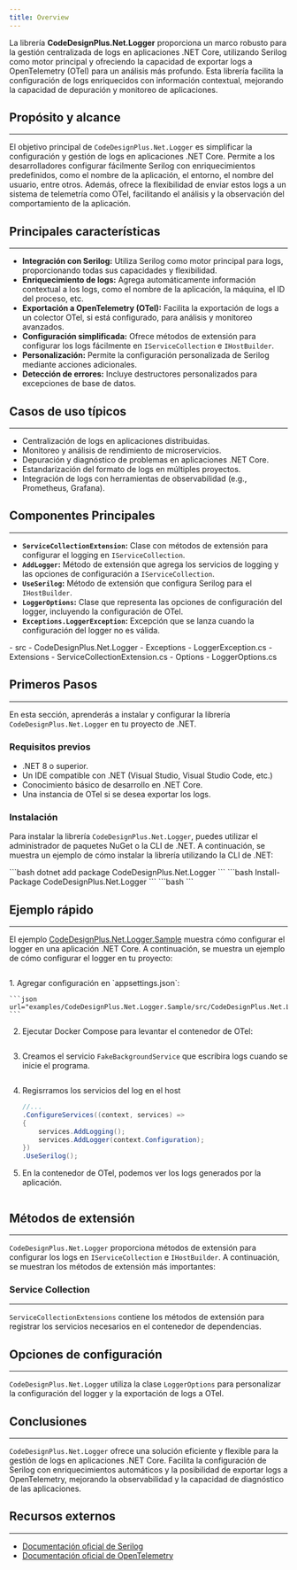 ```yaml
---
title: Overview
---
```



La librería **CodeDesignPlus.Net.Logger** proporciona un marco robusto para la gestión centralizada de logs en aplicaciones .NET Core, utilizando Serilog como motor principal y ofreciendo la capacidad de exportar logs a OpenTelemetry (OTel) para un análisis más profundo. Esta librería facilita la configuración de logs enriquecidos con información contextual, mejorando la capacidad de depuración y monitoreo de aplicaciones.

## Propósito y alcance
---

El objetivo principal de `CodeDesignPlus.Net.Logger` es simplificar la configuración y gestión de logs en aplicaciones .NET Core. Permite a los desarrolladores configurar fácilmente Serilog con enriquecimientos predefinidos, como el nombre de la aplicación, el entorno, el nombre del usuario, entre otros. Además, ofrece la flexibilidad de enviar estos logs a un sistema de telemetría como OTel, facilitando el análisis y la observación del comportamiento de la aplicación.

## Principales características
---

- **Integración con Serilog:** Utiliza Serilog como motor principal para logs, proporcionando todas sus capacidades y flexibilidad.
- **Enriquecimiento de logs:** Agrega automáticamente información contextual a los logs, como el nombre de la aplicación, la máquina, el ID del proceso, etc.
- **Exportación a OpenTelemetry (OTel):** Facilita la exportación de logs a un colector OTel, si está configurado, para análisis y monitoreo avanzados.
- **Configuración simplificada:** Ofrece métodos de extensión para configurar los logs fácilmente en `IServiceCollection` e `IHostBuilder`.
- **Personalización:** Permite la configuración personalizada de Serilog mediante acciones adicionales.
- **Detección de errores:** Incluye destructores personalizados para excepciones de base de datos.

## Casos de uso típicos
---

- Centralización de logs en aplicaciones distribuidas.
- Monitoreo y análisis de rendimiento de microservicios.
- Depuración y diagnóstico de problemas en aplicaciones .NET Core.
- Estandarización del formato de logs en múltiples proyectos.
- Integración de logs con herramientas de observabilidad (e.g., Prometheus, Grafana).

## Componentes Principales
---

- **`ServiceCollectionExtension`:** Clase con métodos de extensión para configurar el logging en `IServiceCollection`.
- **`AddLogger`:** Método de extensión que agrega los servicios de logging y las opciones de configuración a `IServiceCollection`.
- **`UseSerilog`:** Método de extensión que configura Serilog para el `IHostBuilder`.
- **`LoggerOptions`:** Clase que representa las opciones de configuración del logger, incluyendo la configuración de OTel.
- **`Exceptions.LoggerException`:** Excepción que se lanza cuando la configuración del logger no es válida.

<FileTree>
  - src
    - CodeDesignPlus.Net.Logger
        - Exceptions
            - LoggerException.cs
        - Extensions
            - ServiceCollectionExtension.cs
        - Options
            - LoggerOptions.cs
</FileTree>

## Primeros Pasos
---

En esta sección, aprenderás a instalar y configurar la librería `CodeDesignPlus.Net.Logger` en tu proyecto de .NET.

### Requisitos previos

*   .NET 8 o superior.
*   Un IDE compatible con .NET (Visual Studio, Visual Studio Code, etc.)
*   Conocimiento básico de desarrollo en .NET Core.
*   Una instancia de OTel si se desea exportar los logs.

### Instalación

Para instalar la librería `CodeDesignPlus.Net.Logger`, puedes utilizar el administrador de paquetes NuGet o la CLI de .NET. A continuación, se muestra un ejemplo de cómo instalar la librería utilizando la CLI de .NET:

<Tabs>
    <TabItem label=".Net CLI">
    ```bash
    dotnet add package CodeDesignPlus.Net.Logger
    ```
    </TabItem>
    <TabItem label="Nuget">
    ```bash
    Install-Package CodeDesignPlus.Net.Logger
    ```
    </TabItem>
     <TabItem label="Package Reference">
    ```bash
    <PackageReference Include="CodeDesignPlus.Net.Logger" Version="1.0.0" />
    ```
    </TabItem>
</Tabs>

## Ejemplo rápido
---

El ejemplo [CodeDesignPlus.Net.Logger.Sample](https://github.com/codedesignplus/CodeDesignPlus.Net.Sdk/tree/feature/fix-duplicate-key/examples/CodeDesignPlus.Net.Logger.Sample) muestra cómo configurar el logger en una aplicación .NET Core. A continuación, se muestra un ejemplo de cómo configurar el logger en tu proyecto:

```csharp url="examples/CodeDesignPlus.Net.Logger.Sample/src/CodeDesignPlus.Net.Logger.Sample/Program.cs"
```

<Steps>
1. Agregar configuración en `appsettings.json`:

    ```json url="examples/CodeDesignPlus.Net.Logger.Sample/src/CodeDesignPlus.Net.Logger.Sample/appsettings.json"
    ```	
2. Ejecutar Docker Compose para levantar el contenedor de OTel:

    ```yaml url="examples/CodeDesignPlus.Net.Logger.Sample/docker-compose.yaml"
    ```

3. Creamos el servicio `FakeBackgroundService` que escribira logs cuando se inicie el programa.

    ```csharp url="examples/CodeDesignPlus.Net.Logger.Sample/src/CodeDesignPlus.Net.Logger.Sample/FakeBackgroundService.cs"
    ```

4. Regisrramos los servicios del log en el host

    ```csharp
    //...
    .ConfigureServices((context, services) =>
    {
        services.AddLogging();
        services.AddLogger(context.Configuration);
    })
    .UseSerilog();
    ```

5. En la contenedor de OTel, podemos ver los logs generados por la aplicación.

    ```txt url="examples/CodeDesignPlus.Net.Logger.Sample/output.otel"
    ```
</Steps>

## Métodos de extensión
---

`CodeDesignPlus.Net.Logger` proporciona métodos de extensión para configurar los logs en `IServiceCollection` e `IHostBuilder`. A continuación, se muestran los métodos de extensión más importantes:

### Service Collection
---

`ServiceCollectionExtensions` contiene los métodos de extensión para registrar los servicios necesarios en el contenedor de dependencias.

<LinkCard title="Explora los métodos de extensión" href="/libs/logger/extensions/service-collection" />

## Opciones de configuración
---

`CodeDesignPlus.Net.Logger` utiliza la clase `LoggerOptions` para personalizar la configuración del logger y la exportación de logs a OTel.

<LinkCard title="Explora las opciones de configuración" href="/libs/logger/options" />

## Conclusiones
---

`CodeDesignPlus.Net.Logger` ofrece una solución eficiente y flexible para la gestión de logs en aplicaciones .NET Core. Facilita la configuración de Serilog con enriquecimientos automáticos y la posibilidad de exportar logs a OpenTelemetry, mejorando la observabilidad y la capacidad de diagnóstico de las aplicaciones.

## Recursos externos
---

*   [Documentación oficial de Serilog](https://serilog.net/)
*   [Documentación oficial de OpenTelemetry](https://opentelemetry.io/)
